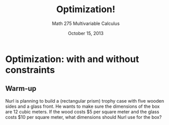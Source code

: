 % Optimization!
% Math 275 Multivariable Calculus
% October 15, 2013

# Optimization: with and without constraints

## Warm-up

Nurl is planning to build a (rectangular prism) trophy case with five wooden sides and a glass front. He wants to make sure the dimensions of the box are 12 cubic meters. If the wood costs $\$5$ per square meter and the glass costs $\$10$ per square meter, what dimensions should Nurl use for the box?

